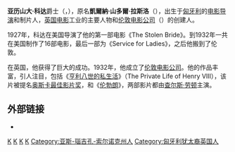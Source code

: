 {{Infobox entertainer
| 類型 = 導演
| name = 亚历山大·科达爵士
| image = Alexander-Korda-1936.jpg
| caption = 1936年的亞歷山大·科達
| birthdate = 1893年9月16日
| location = [[奥匈帝国|奥匈帝国]][[圖爾凱韋|普斯塔圖爾帕斯托]]
| deathdate = 1956年1月23日
| deathplace = [[英格兰|英格兰]][[伦敦|伦敦]][[肯辛頓|肯辛頓]]
}}
'''亚历山大·科达'''爵士（{{lang-en|Sir '''Alexander Korda'''}}，{{bd|1893年|9月16日|1956年|1月23日|K}}），原名'''凱爾納·山多爾·拉斯洛'''（{{lang-hu|Kellner Sándor László}}），出生于[[匈牙利|匈牙利]]的[[电影导演|电影导演]]和制片人，[[英国|英国]][[电影|电影]]工业的主要人物和[[伦敦电影公司|伦敦电影公司]]（{{lang|en|London Films}}）的创建人。

1927年，科达在美国导演了他的第一部电影《The Stolen Bride》。到1932年一共在美国制作了16部电影，最后一部为《Service for Ladies》，之后他搬到了伦敦。

在英国，他获得了巨大的成功。1932年，他成立了[[伦敦电影公司|伦敦电影公司]]。他的作品丰富，引人注目，包括《[[亨利八世的私生活|亨利八世的私生活]]》（The Private Life of Henry VIII），该片被提名[[奥斯卡最佳影片奖|奥斯卡最佳影片奖]]，和《[[伦勃朗|伦勃朗]]》，两部影片都由[[查尔斯·劳顿|查尔斯·劳顿]]主演。

==外部链接==
*{{imdb name|id=0466099|name=亚历山大·科达}}

{{Authority control}}
{{DEFAULTSORT:Korda, Alexander}}
[[Category:英國電影導演|K]]
[[Category:匈牙利电影导演|K]]
[[Category:电影监制|K]]
[[Category:下級勳位爵士|K]]
[[Category:亚斯-瑙吉孔-索尔诺克州人|Category:亚斯-瑙吉孔-索尔诺克州人]]
[[Category:匈牙利犹太裔英国人|Category:匈牙利犹太裔英国人]]